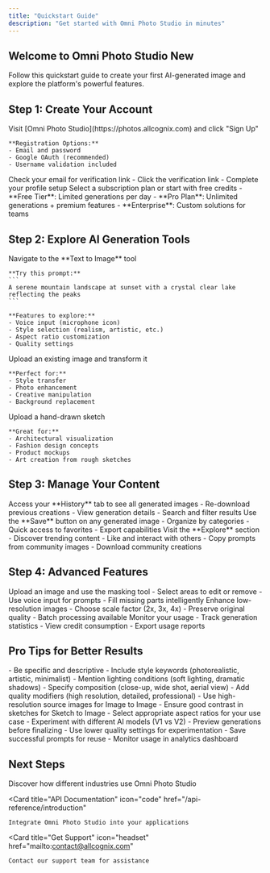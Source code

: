```yaml
---
title: "Quickstart Guide"
description: "Get started with Omni Photo Studio in minutes"
---
```


## Welcome to Omni Photo Studio New

Follow this quickstart guide to create your first AI-generated image and explore the platform's powerful features.

## Step 1: Create Your Account

<Steps>
  <Step title="Sign Up">
    Visit [Omni Photo Studio](https://photos.allcognix.com) and click "Sign Up"
    
    **Registration Options:**
    - Email and password
    - Google OAuth (recommended)
    - Username validation included
  </Step>
  
  <Step title="Verify Your Account">
    Check your email for verification link
    - Click the verification link
    - Complete your profile setup
  </Step>
  
  <Step title="Choose Your Plan">
    Select a subscription plan or start with free credits
    - **Free Tier**: Limited generations per day
    - **Pro Plan**: Unlimited generations + premium features
    - **Enterprise**: Custom solutions for teams
  </Step>
</Steps>

## Step 2: Explore AI Generation Tools

<Steps>
  <Step title="Text to Image">
    Navigate to the **Text to Image** tool
    
    **Try this prompt:**
    ```
    A serene mountain landscape at sunset with a crystal clear lake reflecting the peaks
    ```
    
    **Features to explore:**
    - Voice input (microphone icon)
    - Style selection (realism, artistic, etc.)
    - Aspect ratio customization
    - Quality settings
  </Step>
  
  <Step title="Image to Image">
    Upload an existing image and transform it
    
    **Perfect for:**
    - Style transfer
    - Photo enhancement
    - Creative manipulation
    - Background replacement
  </Step>
  
  <Step title="Sketch to Image">
    Upload a hand-drawn sketch
    
    **Great for:**
    - Architectural visualization
    - Fashion design concepts
    - Product mockups
    - Art creation from rough sketches
  </Step>
</Steps>

## Step 3: Manage Your Content

<Steps>
  <Step title="View Generation History">
    Access your **History** tab to see all generated images
    - Re-download previous creations
    - View generation details
    - Search and filter results
  </Step>
  
  <Step title="Save Favorite Images">
    Use the **Save** button on any generated image
    - Organize by categories
    - Quick access to favorites
    - Export capabilities
  </Step>
  
  <Step title="Explore Community">
    Visit the **Explore** section
    - Discover trending content
    - Like and interact with others
    - Copy prompts from community images
    - Download community creations
  </Step>
</Steps>

## Step 4: Advanced Features

<Steps>
  <Step title="In-Painting Tool">
    Upload an image and use the masking tool
    - Select areas to edit or remove
    - Use voice input for prompts
    - Fill missing parts intelligently
  </Step>
  
  <Step title="Image Upscaler">
    Enhance low-resolution images
    - Choose scale factor (2x, 3x, 4x)
    - Preserve original quality
    - Batch processing available
  </Step>
  
  <Step title="Analytics Dashboard">
    Monitor your usage
    - Track generation statistics
    - View credit consumption
    - Export usage reports
  </Step>
</Steps>

## Pro Tips for Better Results

<Accordion title="Writing Effective Prompts">
- Be specific and descriptive
- Include style keywords (photorealistic, artistic, minimalist)
- Mention lighting conditions (soft lighting, dramatic shadows)
- Specify composition (close-up, wide shot, aerial view)
- Add quality modifiers (high resolution, detailed, professional)
</Accordion>

<Accordion title="Optimizing Image Quality">
- Use high-resolution source images for Image to Image
- Ensure good contrast in sketches for Sketch to Image
- Select appropriate aspect ratios for your use case
- Experiment with different AI models (V1 vs V2)
</Accordion>

<Accordion title="Managing Credits Efficiently">
- Preview generations before finalizing
- Use lower quality settings for experimentation
- Save successful prompts for reuse
- Monitor usage in analytics dashboard
</Accordion>

## Next Steps

<CardGroup cols={2}>
  <Card
    title="Explore Use Cases"
    icon="lightbulb"
    href="/use-cases/creative-professionals"
  >
    Discover how different industries use Omni Photo Studio
  </Card>

  <Card
    title="API Documentation"
    icon="code"
    href="/api-reference/introduction"
  >
    Integrate Omni Photo Studio into your applications
  </Card>

  <Card
    title="Get Support"
    icon="headset"
    href="mailto:contact@allcognix.com"
  >
    Contact our support team for assistance
  </Card>
</CardGroup>